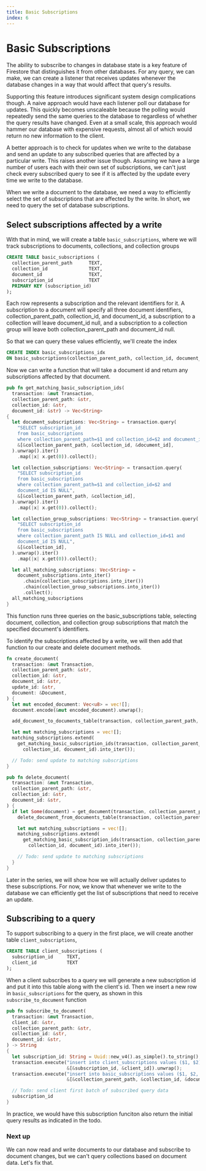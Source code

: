 ```yaml
---
title: Basic Subscriptions
index: 6
---
```

# Basic Subscriptions

The ability to subscribe to changes in database state is a key feature of
Firestore that distinguishes it from other databases. For any query, we can
make, we can create a listener that receives updates whenever the database 
changes in a way that would affect that query's results.

Supporting this feature introduces significant system design complications
though. A naive approach would have each listener poll our database for
updates. This quickly becomes unscaleable because the polling would repeatedly
send the same queries to the database to regardless of whether the query results
have changed. Even at a small scale, this approach would hammer our database
with expensive requests, almost all of which would return no new information to the
client.

A better approach is to check for updates when we write to the database and send
an update to any subscribed queries that are affected by a particular write.
This raises another issue though. Assuming we have a large number of users each
with their own set of subscriptions, we can't just check every subscribed query
to see if it is affected by the update every time we write to the database.

When we write a document to the database, we need a way to efficiently select
the set of subscriptions that are affected by the write. In short, we need to
query the set of database subscriptions.

## Select subscriptions affected by a write

With that in mind, we will create a table `basic_subscriptions`, where we will
track subscriptions to documents, collections, and collection groups

```sql
CREATE TABLE basic_subscriptions (
  collection_parent_path      TEXT,
  collection_id               TEXT,
  document_id                 TEXT,
  subscription_id             TEXT
  PRIMARY KEY (subscription_id)
);
```

Each row represents a subscription and the relevant identifiers for it. A
subscription to a document will specify all three document identifiers,
collection_parent_path, collection_id, and document_id, a subscription to a
collection will leave document_id null, and a subscription to a collection group
will leave both collection_parent_path and document_id null.

So that we can query these values efficiently, we'll create the index

```sql
CREATE INDEX basic_subscriptions_idx
ON basic_subscriptions(collection_parent_path, collection_id, document_id);
```

Now we can write a function that will take a document id and return any
subscriptions affected by that document.

```rust
pub fn get_matching_basic_subscription_ids(
  transaction: &mut Transaction,
  collection_parent_path: &str,
  collection_id: &str,
  document_id: &str) -> Vec<String>
{
  let document_subscriptions: Vec<String> = transaction.query(
    "SELECT subscription_id
    from basic_subscriptions
    where collection_parent_path=$1 and collection_id=$2 and document_id=$3",
    &[&collection_parent_path, &collection_id, &document_id],
  ).unwrap().iter()
    .map(|x| x.get(0)).collect();

  let collection_subscriptions: Vec<String> = transaction.query(
    "SELECT subscription_id
    from basic_subscriptions
    where collection_parent_path=$1 and collection_id=$2 and 
    document_id IS NULL",
    &[&collection_parent_path, &collection_id],
  ).unwrap().iter()
    .map(|x| x.get(0)).collect();

  let collection_group_subscriptions: Vec<String> = transaction.query(
    "SELECT subscription_id
    from basic_subscriptions
    where collection_parent_path IS NULL and collection_id=$1 and 
    document_id IS NULL",
    &[&collection_id],
  ).unwrap().iter()
    .map(|x| x.get(0)).collect();

  let all_matching_subscriptions: Vec<String> =
    document_subscriptions.into_iter()
      .chain(collection_subscriptions.into_iter())
      .chain(collection_group_subscriptions.into_iter())
      .collect();
  all_matching_subscriptions
}
```
This function runs three queries on the basic_subscriptions table, 
selecting document, collection, and collection group subscriptions 
that match the specified document's identifiers.

To identify the subscriptions affected by a write, we will then add 
that function to our create and delete document methods.

```rust focus=14:17
fn create_document(
  transaction: &mut Transaction,
  collection_parent_path: &str,
  collection_id: &str,
  document_id: &str,
  update_id: &str,
  document: &Document,
) {
  let mut encoded_document: Vec<u8> = vec![];
  document.encode(&mut encoded_document).unwrap();

  add_document_to_documents_table(transaction, collection_parent_path, collection_id, document_id, update_id, &encoded_document);

  let mut matching_subscriptions = vec![];
  matching_subscriptions.extend(
    get_matching_basic_subscription_ids(transaction, collection_parent_path, 
      collection_id, document_id).into_iter());

  // Todo: send update to matching subscriptions
}
```

```rust focus=10:14
pub fn delete_document(
  transaction: &mut Transaction,
  collection_parent_path: &str,
  collection_id: &str,
  document_id: &str,
) {
  if let Some(document) = get_document(transaction, collection_parent_path, collection_id, document_id) {
    delete_document_from_documents_table(transaction, collection_parent_path, collection_id, document_id);

    let mut matching_subscriptions = vec![];
    matching_subscriptions.extend(
      get_matching_basic_subscription_ids(transaction, collection_parent_path, 
        collection_id, document_id).into_iter());

    // Todo: send update to matching subscriptions
  }
}
```

Later in the series, we will show how we will actually deliver updates to these 
subscriptions. For now, we know that whenever we write to the
database we can efficiently get the list of subscriptions that need to receive an update.

## Subscribing to a query

To support subscribing to a query in the first place, we will create another table `client_subscriptions`,

```sql
CREATE TABLE client_subscriptions (
  subscription_id     TEXT,
  client_id           TEXT
);
```

When a client subscribes to a query we will generate a new subscription id and
put it into this table along with the client's id. Then we insert a new row in `basic_subscriptions` 
for the query, as shown in this `subscribe_to_document` function

```rust
pub fn subscribe_to_document(
  transaction: &mut Transaction,
  client_id: &str,
  collection_parent_path: &str,
  collection_id: &str,
  document_id: &str,
) -> String
{
  let subscription_id: String = Uuid::new_v4().as_simple().to_string();
  transaction.execute("insert into client_subscriptions values ($1, $2)",
                      &[&subscription_id, &client_id]).unwrap();
  transaction.execute("insert into basic_subscriptions values ($1, $2, $3, $4)",
                      &[&collection_parent_path, &collection_id, &document_id, &subscription_id]).unwrap();

  // Todo: send client first batch of subscribed query data
  subscription_id
}
```

In practice, we would have this subscription funciton also return the initial query results as indicated in the todo.

### Next up

We can now read and write documents to our database and subscribe to document
changes, but we can't query collections based on document data. Let's fix that.

